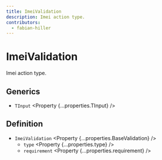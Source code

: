 ```yaml
---
title: ImeiValidation
description: Imei action type.
contributors:
  - fabian-hiller
---
```



# ImeiValidation

Imei action type.

## Generics

- `TInput` <Property {...properties.TInput} />

## Definition

- `ImeiValidation` <Property {...properties.BaseValidation} />
  - `type` <Property {...properties.type} />
  - `requirement` <Property {...properties.requirement} />
